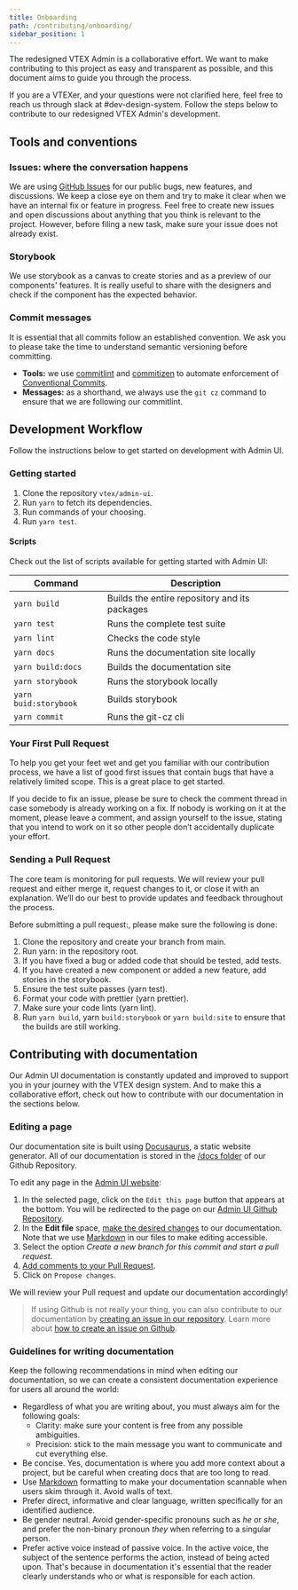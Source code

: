 ```yaml
---
title: Onboarding
path: /contributing/onboarding/
sidebar_position: 1
---
```


The redesigned VTEX Admin is a collaborative effort. We want to make contributing to this project as easy and transparent as possible, and this document aims to guide you through the process.

If you are a VTEXer, and your questions were not clarified here, feel free to reach us through slack at #dev-design-system. Follow the steps below to contribute to our redesigned VTEX Admin's development.

## Tools and conventions

### Issues: where the conversation happens

We are using [GitHub Issues](https://github.com/vtex/admin-ui/issues) for our public bugs, new features, and discussions. We keep a close eye on them and try to make it clear when we have an internal fix or feature in progress. Feel free to create new issues and open discussions about anything that you think is relevant to the project. However, before filing a new task, make sure your issue does not already exist.

### Storybook

We use storybook as a canvas to create stories and as a preview of our components' features. It is really useful to share with the designers and check if the component has the expected behavior.

### Commit messages

It is essential that all commits follow an established convention. We ask you to please take the time to understand semantic versioning before committing.

- **Tools:** we use [commitlint](https://commitlint.js.org/#/) and [commitizen](http://commitizen.github.io/cz-cli/) to automate enforcement of [Conventional Commits](https://www.conventionalcommits.org/).
- **Messages:** as a shorthand, we always use the `git cz` command to ensure that we are following our commitlint.

## Development Workflow

Follow the instructions below to get started on development with Admin UI.

### Getting started

1.  Clone the repository `vtex/admin-ui`.
2.  Run `yarn` to fetch its dependencies.
3.  Run commands of your choosing.
4.  Run `yarn test`.

#### Scripts
Check out the list of scripts available for getting started with Admin UI:

| Command               | Description                                   |
| --------------------- | --------------------------------------------- |
| `yarn build`          | Builds the entire repository and its packages |
| `yarn test`           | Runs the complete test suite                  |
| `yarn lint`           | Checks the code style                         |
| `yarn docs`           | Runs the documentation site locally           |
| `yarn build:docs`     | Builds the documentation site                 |
| `yarn storybook`      | Runs the storybook locally                    |
| `yarn buid:storybook` | Builds storybook                              |
| `yarn commit`         | Runs the git-cz cli                           |

### Your First Pull Request

To help you get your feet wet and get you familiar with our contribution process, we have a list of good first issues that contain bugs that have a relatively limited scope. This is a great place to get started.

If you decide to fix an issue, please be sure to check the comment thread in case somebody is already working on a fix. If nobody is working on it at the moment, please leave a comment, and assign yourself to the issue, stating that you intend to work on it so other people don’t accidentally duplicate your effort.

### Sending a Pull Request

The core team is monitoring for pull requests. We will review your pull request and either merge it, request changes to it, or close it with an explanation. We’ll do our best to provide updates and feedback throughout the process.

Before submitting a pull request:, please make sure the following is done:

1.  Clone the repository and create your branch from main.
2.  Run yarn: in the repository root.
3.  If you have fixed a bug or added code that should be tested, add tests.
4.  If you have created a new component or added a new feature, add stories in the storybook.
5.  Ensure the test suite passes (yarn test).
6.  Format your code with prettier (yarn prettier).
7.  Make sure your code lints (yarn lint).
8.  Run `yarn build`, yarn `build:storybook` or `yarn build:site` to ensure that the builds are still working.


## Contributing with documentation
Our Admin UI documentation is constantly updated and improved to support you in your journey with the VTEX design system. And to make this a collaborative effort, check out how to contribute with our documentation in the sections below.

### Editing a page
Our documentation site is built using [Docusaurus](https://docusaurus.io/), a static website generator. All of our documentation is stored in the [/docs folder](https://github.com/vtex/admin-ui/tree/main/packages/admin-ui-docs/docs) of our Github Repository.

To edit any page in the [Admin UI website](https://admin-ui.vercel.app/):

1. In the selected page, click on the `Edit this page` button that appears at the bottom.
You will be redirected to the page on our [Admin UI Github Repository](https://github.com/vtex/admin-ui/tree/main/packages/admin-ui-docs/docs).
2. In the **Edit file** space, [make the desired changes](https://docs.github.com/en/repositories/working-with-files/managing-files/editing-files) to our documentation.
Note that we use [Markdown](https://www.markdownguide.org/) in our files to make editing accessible.
3. Select the option *Create a new branch for this commit and start a pull request*.
4. [Add comments to your Pull Request](https://docs.github.com/en/pull-requests/collaborating-with-pull-requests/reviewing-changes-in-pull-requests/commenting-on-a-pull-request).
5. Click on `Propose changes`.

We will review your Pull request and update our documentation accordingly!

> If using Github is not really your thing, you can also contribute to our documentation by [creating an issue in our repository](https://github.com/vtex/admin-ui/issues). Learn more about [how to create an issue on Github](https://docs.github.com/en/issues/tracking-your-work-with-issues/creating-an-issue).

### Guidelines for writing documentation

Keep the following recommendations in mind when editing our documentation, so we can create a consistent documentation experience for users all around the world:


- Regardless of what you are writing about, you must always aim for the following goals:
  - Clarity: make sure your content is free from any possible ambiguities.
  - Precision: stick to the main message you want to communicate and cut everything else.
- Be concise. Yes, documentation is where you add more context about a project, but be careful when creating docs that are too long to read.
- Use [Markdown](https://www.markdownguide.org/) formatting to make your documentation scannable when users skim through it. Avoid walls of text.
- Prefer direct, informative and clear language, written specifically for an identified audience.
- Be gender neutral. Avoid gender-specific pronouns such as *he* or *she*, and prefer the non-binary pronoun *they* when referring to a singular person.
- Prefer active voice instead of passive voice. In the active voice, the subject of the sentence performs the action, instead of being acted upon. That's because in documentation it's essential that the reader clearly understands who or what is responsible for each action.

